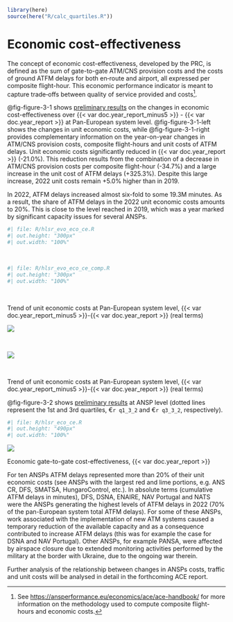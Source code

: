 <!-- Calculate quartiles for text -->

```r
library(here)
source(here("R/calc_quartiles.R"))
```

# Economic cost-effectiveness {#sec-economic}

The concept of economic cost-effectiveness, developed by the PRC, is defined as the sum of gate-to-gate ATM/CNS provision costs and the costs of ground ATFM delays for both en‐route and airport, all expressed per composite flight-hour. This economic performance indicator is meant to capture trade‐offs between quality of service provided and costs[^economic-cost-effectiveness-1].

[^economic-cost-effectiveness-1]: See <https://ansperformance.eu/economics/ace/ace-handbook/> for more information on the methodology used to compute composite flight-hours and economic costs.

@fig-figure-3-1 shows [preliminary results]{.underline} on the changes in economic cost-effectiveness over {{< var doc.year_report_minus5 >}} - {{< var doc.year_report >}} at Pan-European system level. @fig-figure-3-1-left shows the changes in unit economic costs, while @fig-figure-3-1-right provides complementary information on the year-on-year changes in ATM/CNS provision costs, composite flight-hours and unit costs of ATFM delays. Unit economic costs significantly reduced in {{< var doc.year_report >}} (-21.0%). This reduction results from the combination of a decrease in ATM/CNS provision costs per composite flight-hour (-34.7%) and a large increase in the unit cost of ATFM delays (+325.3%). Despite this large increase, 2022 unit costs remain +5.0% higher than in 2019.

In 2022, ATFM delays increased almost six-fold to some 19.3M minutes. As a result, the share of ATFM delays in the 2022 unit economic costs amounts to 20%. This is close to the level reached in 2019, which was a year marked by significant capacity issues for several ANSPs.

::: {.content-visible when-format="html"}
:::: {#fig-figure-3-1 layout-ncol="2"}
::::: {#fig-figure-3-1-left}
```r
#| file: R/hlsr_evo_eco_ce.R
#| out.height: "300px"
#| out.width: "100%"
```

 
:::::

::::: {#fig-figure-3-1-right}
```r
#| file: R/hlsr_evo_eco_ce_comp.R
#| out.height: "300px"
#| out.width: "100%"
```

 
:::::

Trend of unit economic costs at Pan-European system level, {{< var doc.year_report_minus5 >}}-{{< var doc.year_report >}} (real terms)
::::
:::

::: {.content-visible when-format="pdf"}
:::: {#fig-figure-3-1 layout-ncol="2" fig-pos="h"}
::::: {#fig-figure-3-1-left}
![](figures/figure-3-1-1-hlsr_evo_eco_ce.png)

 
:::::

::::: {#fig-figure-3-1-right}
![](figures/figure-3-1-2-hlsr_evo_eco_ce_comp.png)

 
:::::

Trend of unit economic costs at Pan-European system level, {{< var doc.year_report_minus5 >}}-{{< var doc.year_report >}} (real terms)
::::
:::

@fig-figure-3-2 shows [preliminary results]{.underline} at ANSP level (dotted lines represent the 1st and 3rd quartiles, €`r q1_3_2` and €`r q3_3_2`, respectively).

::: {#fig-figure-3-2 fig-pos="h"}
::: {.content-visible when-format="html"}
```r
#| file: R/hlsr_eco_ce.R
#| out.height: "490px"
#| out.width: "100%"
```
:::

::: {.content-visible when-format="pdf"}
![](figures/figure-3-2-hlsr_eco_ce.png)
:::

Economic gate-to-gate cost-effectiveness, {{< var doc.year_report >}} <!-- to avoid figure in the middle of the page -->
:::

\vspace{14cm}

For ten ANSPs ATFM delays represented more than 20% of their unit economic costs (see ANSPs with the largest red and lime portions, e.g. ANS CR, DFS, SMATSA, HungaroControl, etc.).  In absolute terms (cumulative ATFM delays in minutes), DFS, DSNA, ENAIRE, NAV Portugal and NATS were the ANSPs generating the highest levels of ATFM delays in 2022 (70% of the pan-European system total ATFM delays). For some of these ANSPs, work associated with the implementation of new ATM systems caused a temporary reduction of the available capacity and as a consequence contributed to increase ATFM delays (this was for example the case for DSNA and NAV Portugal). Other ANSPs, for example PANSA, were affected by airspace closure due to extended monitoring activities performed by the military at the border with Ukraine, due to the ongoing war therein. 

Further analysis of the relationship between changes in ANSPs costs, traffic and unit costs will be analysed in detail in the forthcoming ACE report.

